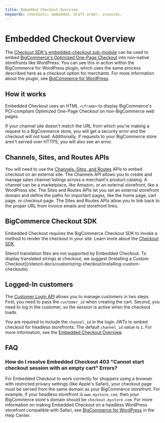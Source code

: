 ```yaml
---
title: Embedded Checkout Overview
keywords: checkouts, embedded, draft order, invoices, 
---
```


# Embedded Checkout Overview

The [Checkout SDK's embedded-checkout sub-module](https://github.com/bigcommerce/checkout-sdk-js/blob/master/docs/README.md#embedcheckout) can be used to embed [BigCommerce's Optimized One-Page Checkout](https://support.bigcommerce.com/s/article/Optimized-Single-Page-Checkout) into non-native storefronts like WordPress. You can see this in action within the BigCommerce for WordPress plugin, which uses the same process described here as a checkout option for merchants. For more information about the plugin, see [BigCommerce for WordPress](/bigcommerce-for-wordpress/getting-started/introduction).

## How it works

Embedded Checkout uses an HTML `<iframe>` to display BigCommerce's PCI-compliant Optimized One-Page Checkout on non-BigCommerce web pages.

If your channel site doesn't match the URL from which you're making a request to a BigCommerce store, you will get a security error and the checkout will not load. Additionally, if requests to your BigCommerce store aren't served over HTTPS, you will also see an error.

## Channels, Sites, and Routes APIs

You will need to use the [Channels, Sites, and Routes](/docs/rest-management/channels) APIs to embed checkout on an external site. The Channels API allows you to create and manage sales channel listings across a merchant's product catalog. A channel can be a marketplace, like Amazon, or an external storefront, like a WordPress site. The Sites and Routes APIs let you set an external storefront domain and define the paths for important pages, like the home page, cart page, or checkout page. The Sites and Routes APIs allow you to link back to the proper URL from invoice emails and storefront links.

## BigCommerce Checkout SDK

Embedded Checkout requires the BigCommerce Checkout SDK to invoke a method to render the checkout in your site. Learn more about the [Checkout SDK](/api-docs/cart-and-checkout/checkout-sdk).

<Callout type="info">
  Stencil translation files are not supported by Embedded Checkout. To display translated strings at checkout, we suggest [Installing a Custom Checkout](/stencil-docs/customizing-checkout/installing-custom-checkouts). 
</Callout>

## Logged-In customers

The [Customer Login API](/api-docs/storefront/customer-login-api) allows you to manage customers in two steps. First, you need to pass the `customer_id` when creating the cart. Second, you need to log in the customer, so the session is active when the checkout loads.

You are required to include the `channel_id` in the login JWTs to embed checkout for headless storefronts. The default `channel_id` value is `1`. For more information, see the [Embedded Checkout Overview](/api-docs/storefronts/embedded-checkout/embedded-checkout-overview).


## FAQ

### How do I resolve Embedded Checkout 403 "Cannot start checkout session with an empty cart" Errors?

For Embedded Checkout to work correctly for shoppers using a browser with restricted privacy settings (like Apple's Safari), your checkout page must be served from the same domain as your BigCommerce storefront. For example, if your headless storefront is `www.mystore.com`, then your BigCommerce store's domain should be `checkout.mystore.com`. For more information on making Embedded Checkout on a headless WordPress storefront compatible with Safari, see [BigCommerce for WordPress](https://support.bigcommerce.com/s/article/BigCommerce-for-WordPress-Checkout#safari) in the Help Center.
